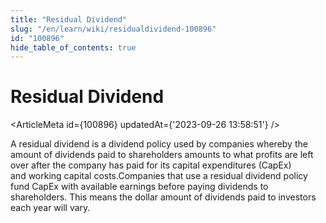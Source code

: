 ```yaml
---
title: "Residual Dividend"
slug: "/en/learn/wiki/residualdividend-100896"
id: "100896"
hide_table_of_contents: true
---
```



# Residual Dividend

<ArticleMeta id={100896} updatedAt={'2023-09-26 13:58:51'} />
<div className='border-solid border-b border-t-0 my-4 border-[var(--ifm-color-gray-300)]' />

A residual dividend is a dividend policy used by companies whereby the amount of dividends paid to shareholders amounts to what profits are left over after the company has paid for its capital expenditures (CapEx) and working capital costs.Companies that use a residual dividend policy fund CapEx with available earnings before paying dividends to shareholders. This means the dollar amount of dividends paid to investors each year will vary.
